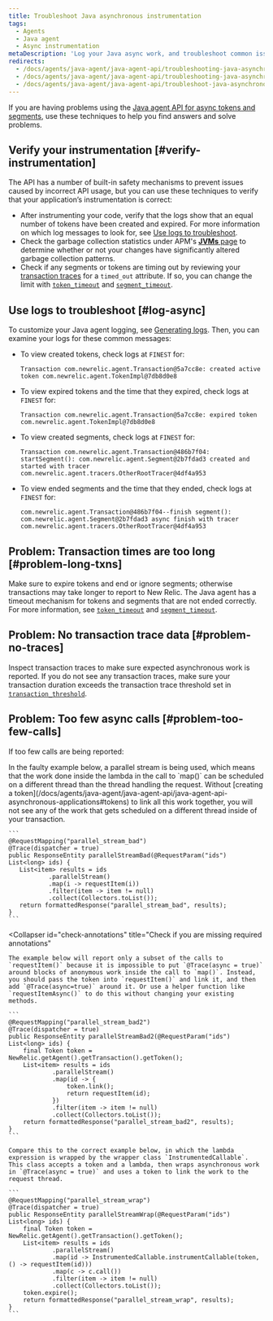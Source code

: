 ```yaml
---
title: Troubleshoot Java asynchronous instrumentation
tags:
  - Agents
  - Java agent
  - Async instrumentation
metaDescription: 'Log your Java async work, and troubleshoot common issues with Java async instrumentation.'
redirects:
  - /docs/agents/java-agent/java-agent-api/troubleshooting-java-asynchronous-applications
  - /docs/agents/java-agent/java-agent-api/troubleshooting-java-asynchronous-instrumentation
  - /docs/agents/java-agent/java-agent-api/troubleshoot-java-asynchronous-instrumentation
---
```


If you are having problems using the [Java agent API for async tokens and segments](/docs/agents/java-agent/java-agent-api/java-agent-api-asynchronous-applications), use these techniques to help you find answers and solve problems.

## Verify your instrumentation [#verify-instrumentation]

The API has a number of built-in safety mechanisms to prevent issues caused by incorrect API usage, but you can use these techniques to verify that your application’s instrumentation is correct:

* After instrumenting your code, verify that the logs show that an equal number of tokens have been created and expired. For more information on which log messages to look for, see [Use logs to troubleshoot](#log-async).
* Check the garbage collection statistics under APM's [**JVMs** page](/docs/agents/java-agent/features/jvm-metrics-page) to determine whether or not your changes have significantly altered garbage collection patterns.
* Check if any segments or tokens are timing out by reviewing your [transaction traces](/docs/apm/transactions/transaction-traces/introduction-transaction-traces) for a `timed_out` attribute. If so, you can change the limit with [`token_timeout`](/docs/agents/java-agent/configuration/java-agent-configuration-config-file#cfg-token_timeout) and [`segment_timeout`](/docs/agents/java-agent/configuration/java-agent-configuration-config-file#cfg-segment_timeout).

## Use logs to troubleshoot [#log-async]

To customize your Java agent logging, see [Generating logs](/docs/agents/java-agent/troubleshooting/generating-logs-troubleshooting-java). Then, you can examine your logs for these common messages:

* To view created tokens, check logs at `FINEST` for:

  ```
  Transaction com.newrelic.agent.Transaction@5a7cc8e: created active token com.newrelic.agent.TokenImpl@7db8d0e8
  ```
* To view expired tokens and the time that they expired, check logs at `FINEST` for:

  ```
  Transaction com.newrelic.agent.Transaction@5a7cc8e: expired token com.newrelic.agent.TokenImpl@7db8d0e8
  ```
* To view created segments, check logs at `FINEST` for:

  ```
  Transaction com.newrelic.agent.Transaction@486b7f04: startSegment(): com.newrelic.agent.Segment@2b7fdad3 created and started with tracer com.newrelic.agent.tracers.OtherRootTracer@4df4a953
  ```
* To view ended segments and the time that they ended, check logs at `FINEST` for:

  ```
  com.newrelic.agent.Transaction@486b7f04--finish segment(): com.newrelic.agent.Segment@2b7fdad3 async finish with tracer com.newrelic.agent.tracers.OtherRootTracer@4df4a953
  ```

## Problem: Transaction times are too long [#problem-long-txns]

Make sure to expire tokens and end or ignore segments; otherwise transactions may take longer to report to New Relic. The Java agent has a timeout mechanism for tokens and segments that are not ended correctly. For more information, see [`token_timeout`](/docs/agents/java-agent/configuration/java-agent-configuration-config-file#cfg-token_timeout) and [`segment_timeout`](/docs/agents/java-agent/configuration/java-agent-configuration-config-file#cfg-segment_timeout).

## Problem: No transaction trace data [#problem-no-traces]

Inspect transaction traces to make sure expected asynchronous work is reported. If you do not see any transaction traces, make sure your transaction duration exceeds the transaction trace threshold set in [`transaction_threshold`](/docs/agents/java-agent/configuration/java-agent-configuration-config-file#tt-transaction_threshold).

## Problem: Too few async calls [#problem-too-few-calls]

If too few calls are being reported:

<CollapserGroup>
  <Collapser
    id="ensure-appropriate-link"
    title="Ensure that each activity you monitor is appropriately linked"
  >
    In the faulty example below, a parallel stream is being used, which means that the work done inside the lambda in the call to `map()` can be scheduled on a different thread than the thread handling the request. Without [creating a token](/docs/agents/java-agent/java-agent-api/java-agent-api-asynchronous-applications#tokens) to link all this work together, you will not see any of the work that gets scheduled on a different thread inside of your transaction.

    ```
    @RequestMapping("parallel_stream_bad")
    @Trace(dispatcher = true)
    public ResponseEntity parallelStreamBad(@RequestParam("ids") List<long> ids) {
       List<item> results = ids
               .parallelStream()
               .map(i -> requestItem(i))
               .filter(item -> item != null)
               .collect(Collectors.toList());
       return formattedResponse("parallel_stream_bad", results);  
    }
    ```
  </Collapser>

  <Collapser
    id="check-annotations"
    title="Check if you are missing required annotations"
  >
    The example below will report only a subset of the calls to `requestItem()` because it is impossible to put `@Trace(async = true)` around blocks of anonymous work inside the call to `map()`. Instead, you should pass the token into `requestItem()` and link it, and then add `@Trace(async=true)` around it. Or use a helper function like `requestItemAsync()` to do this without changing your existing methods.

    ```
    @RequestMapping("parallel_stream_bad2")
    @Trace(dispatcher = true)
    public ResponseEntity parallelStreamBad2(@RequestParam("ids") List<long> ids) {
        final Token token = NewRelic.getAgent().getTransaction().getToken();
        List<item> results = ids
                .parallelStream()
                .map(id -> {
                    token.link();
                    return requestItem(id);
                })
                .filter(item -> item != null)
                .collect(Collectors.toList());
        return formattedResponse("parallel_stream_bad2", results);
    }
    ```

    Compare this to the correct example below, in which the lambda expression is wrapped by the wrapper class `InstrumentedCallable`. This class accepts a token and a lambda, then wraps asynchronous work in `@Trace(async = true)` and uses a token to link the work to the request thread.

    ```
    @RequestMapping("parallel_stream_wrap")
    @Trace(dispatcher = true)
    public ResponseEntity parallelStreamWrap(@RequestParam("ids") List<long> ids) {
        final Token token = NewRelic.getAgent().getTransaction().getToken();
        List<item> results = ids
                .parallelStream()
                .map(id -> InstrumentedCallable.instrumentCallable(token, () -> requestItem(id)))
                .map(c -> c.call())
                .filter(item -> item != null)
                .collect(Collectors.toList());
        token.expire();
        return formattedResponse("parallel_stream_wrap", results);
    }
    ```
  </Collapser>
</CollapserGroup>
